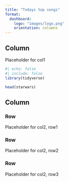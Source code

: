 ```yaml
---
title: "Todays top songs"
format: 
  dashboard: 
    logo: "images/logo.png"
    orientation: columns
---
```


## Column {width="35%"}

Placeholder for col1

```r
#| echo: false
#| include: false
library(tidyverse)
```

```r
head(starwars)
```

## Column {width="65%"}

### Row {height="10%"}

Placeholder for col2, row1

### Row {height="70%"}

Placeholder for col2, row2

### Row {height="20%"}

Placeholder for col2, row3